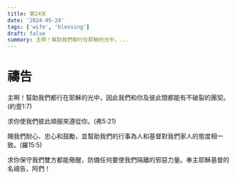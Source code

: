 ```yaml
---
title: 第24天
date: '2024-05-24'
tags: ['wife', 'blessing']
draft: false
summary: 主啊！幫助我們都行在耶穌的光中，...
---
```


# 禱告


主啊！幫助我們都行在耶穌的光中，因此我們和你及彼此間都能有不破裂的團契。(約壹1:7)

求你使我們彼此順服來遵從你。(弗5:21)

賜我們耐心、忠心和鼓勵，並幫助我們的行事為人和基督對我們家人的態度相一致。(羅15:5)

求你保守我們雙方都能儆醒，防備任何要使我們隔離的邪惡力量。奉主耶穌基督的名禱告，阿們！
